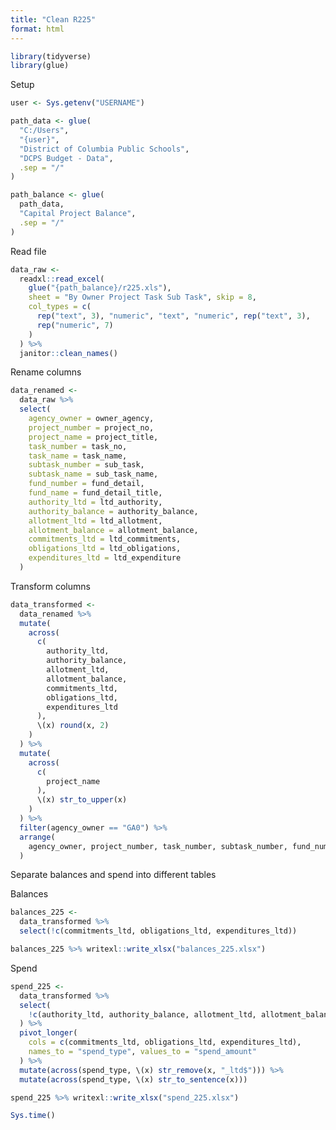 ```yaml
---
title: "Clean R225"
format: html
---
```


```r
library(tidyverse)
library(glue)
```

Setup

```r
user <- Sys.getenv("USERNAME")

path_data <- glue(
  "C:/Users",
  "{user}",
  "District of Columbia Public Schools",
  "DCPS Budget - Data",
  .sep = "/"
)

path_balance <- glue(
  path_data,
  "Capital Project Balance",
  .sep = "/"
)
```

Read file

```r
data_raw <-
  readxl::read_excel(
    glue("{path_balance}/r225.xls"),
    sheet = "By Owner Project Task Sub Task", skip = 8,
    col_types = c(
      rep("text", 3), "numeric", "text", "numeric", rep("text", 3),
      rep("numeric", 7)
    )
  ) %>%
  janitor::clean_names()
```

Rename columns

```r
data_renamed <-
  data_raw %>%
  select(
    agency_owner = owner_agency,
    project_number = project_no,
    project_name = project_title,
    task_number = task_no,
    task_name = task_name,
    subtask_number = sub_task,
    subtask_name = sub_task_name,
    fund_number = fund_detail,
    fund_name = fund_detail_title,
    authority_ltd = ltd_authority,
    authority_balance = authority_balance,
    allotment_ltd = ltd_allotment,
    allotment_balance = allotment_balance,
    commitments_ltd = ltd_commitments,
    obligations_ltd = ltd_obligations,
    expenditures_ltd = ltd_expenditure
  )
```

Transform columns

```r
data_transformed <-
  data_renamed %>%
  mutate(
    across(
      c(
        authority_ltd,
        authority_balance,
        allotment_ltd,
        allotment_balance,
        commitments_ltd,
        obligations_ltd,
        expenditures_ltd
      ),
      \(x) round(x, 2)
    )
  ) %>%
  mutate(
    across(
      c(
        project_name
      ),
      \(x) str_to_upper(x)
    )
  ) %>%
  filter(agency_owner == "GA0") %>%
  arrange(
    agency_owner, project_number, task_number, subtask_number, fund_number
  )
```

Separate balances and spend into different tables

Balances

```r
balances_225 <-
  data_transformed %>%
  select(!c(commitments_ltd, obligations_ltd, expenditures_ltd))

balances_225 %>% writexl::write_xlsx("balances_225.xlsx")
```

Spend

```r
spend_225 <-
  data_transformed %>%
  select(
    !c(authority_ltd, authority_balance, allotment_ltd, allotment_balance)
  ) %>%
  pivot_longer(
    cols = c(commitments_ltd, obligations_ltd, expenditures_ltd),
    names_to = "spend_type", values_to = "spend_amount"
  ) %>%
  mutate(across(spend_type, \(x) str_remove(x, "_ltd$"))) %>%
  mutate(across(spend_type, \(x) str_to_sentence(x)))

spend_225 %>% writexl::write_xlsx("spend_225.xlsx")
```

```r
Sys.time()
```
